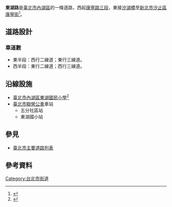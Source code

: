 '''東湖路'''是[[臺北市|臺北市]][[內湖區|內湖區]]的一條道路，西起[[康寧路|康寧路三段]]，東接[[汐湖橋|汐湖橋]]至[[新北市|新北市]][[汐止區|汐止區]][[康寧街|康寧街]]<ref>{{Cite web |url = http://nhdo.gov.taipei/ct.asp?xItem=21075&CtNode=3739&mp=124051 |title = 內湖區志 |author =  |date = 2011-07-27 |publisher = 臺北市內湖區公所 |language =  |accessdate = 2017-02-09 |quote = 東湖路東西兩端分別連接汐止康寧街與康寧路三段，是目前東湖地區重要的幹道。 |archive-date = 2016-09-14 |archive-url = https://web.archive.org/web/20160914212935/http://nhdo.gov.taipei/ct.asp?xItem=21075&CtNode=3739&mp=124051 |dead-url = no }}</ref>。

== 道路設計 ==
=== 車道數 ===
*東半段：西行二線道；東行三線道。
*西半段：東行二線道；西行三線道。

== 沿線設施 ==
*[[臺北市內湖區東湖國民小學|臺北市內湖區東湖國民小學]]<ref>{{Cite web |url = http://w3.dfps.tp.edu.tw/modules/tinyd3/index.php?id=14 |title = 臺北市內湖區東湖國小─交通資訊 |author = 臺北市內湖區東湖國小 |accessdate = 2015-02-17 |archive-date = 2020-10-22 |archive-url = https://web.archive.org/web/20201022002633/http://w3.dfps.tp.edu.tw/modules/tinyd3/index.php?id=14 |dead-url = no }}</ref>
*[[臺北市聯營公車|臺北市聯營公車]]車站
**五分社區站
**東湖國小站

== 參見 ==
*[[臺北市主要道路列表|臺北市主要道路列表]]

== 參考資料 ==
{{reflist}}



{{TW-road-stub}}
{{臺北市市區主要道路}}

{{DEFAULTSORT:Donghu}}

[[Category:台北市街道|Category:台北市街道]]